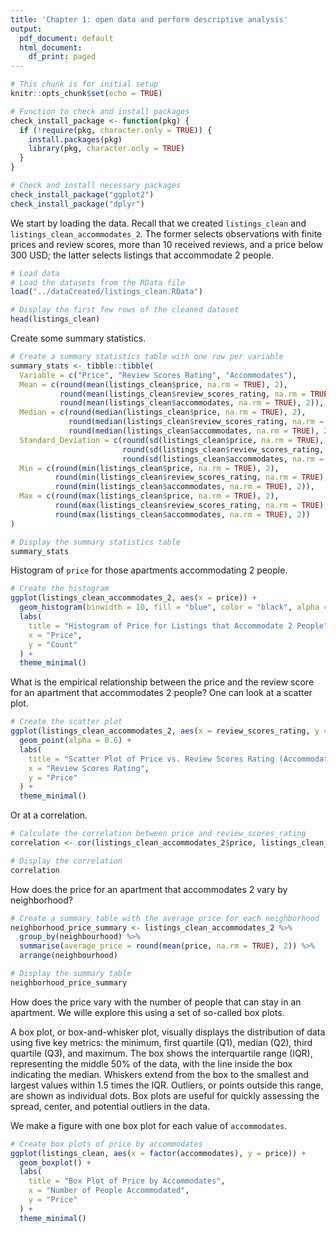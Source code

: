 ```yaml
---
title: 'Chapter 1: open data and perform descriptive analysis'
output:
  pdf_document: default
  html_document:
    df_print: paged
---
```


```r
# This chunk is for initial setup
knitr::opts_chunk$set(echo = TRUE)

# Function to check and install packages
check_install_package <- function(pkg) {
  if (!require(pkg, character.only = TRUE)) {
    install.packages(pkg)
    library(pkg, character.only = TRUE)
  }
}

# Check and install necessary packages
check_install_package("ggplot2")
check_install_package("dplyr")
```

We start by loading the data. Recall that we created `listings_clean` and `listings_clean_accommodates_2`. The former selects observations with finite prices and review scores, more than 10 received reviews, and a price below 300 USD; the latter selects listings that accommodate 2 people.

```r
# Load data
# Load the datasets from the RData file
load("../dataCreated/listings_clean.RData")

# Display the first few rows of the cleaned dataset
head(listings_clean)
```

Create some summary statistics.

```r
# Create a summary statistics table with one row per variable
summary_stats <- tibble::tibble(
  Variable = c("Price", "Review Scores Rating", "Accommodates"),
  Mean = c(round(mean(listings_clean$price, na.rm = TRUE), 2),
           round(mean(listings_clean$review_scores_rating, na.rm = TRUE), 2),
           round(mean(listings_clean$accommodates, na.rm = TRUE), 2)),
  Median = c(round(median(listings_clean$price, na.rm = TRUE), 2),
             round(median(listings_clean$review_scores_rating, na.rm = TRUE), 2),
             round(median(listings_clean$accommodates, na.rm = TRUE), 2)),
  Standard_Deviation = c(round(sd(listings_clean$price, na.rm = TRUE), 2),
                         round(sd(listings_clean$review_scores_rating, na.rm = TRUE), 2),
                         round(sd(listings_clean$accommodates, na.rm = TRUE), 2)),
  Min = c(round(min(listings_clean$price, na.rm = TRUE), 2),
          round(min(listings_clean$review_scores_rating, na.rm = TRUE), 2),
          round(min(listings_clean$accommodates, na.rm = TRUE), 2)),
  Max = c(round(max(listings_clean$price, na.rm = TRUE), 2),
          round(max(listings_clean$review_scores_rating, na.rm = TRUE), 2),
          round(max(listings_clean$accommodates, na.rm = TRUE), 2))
)

# Display the summary statistics table
summary_stats
```

Histogram of `price` for those apartments accommodating 2 people.

```r

# Create the histogram
ggplot(listings_clean_accommodates_2, aes(x = price)) +
  geom_histogram(binwidth = 10, fill = "blue", color = "black", alpha = 0.7) +
  labs(
    title = "Histogram of Price for Listings that Accommodate 2 People",
    x = "Price",
    y = "Count"
  ) +
  theme_minimal()
```

What is the empirical relationship between the price and the review score for an apartment that accommodates 2 people? One can look at a scatter plot.

```r
# Create the scatter plot
ggplot(listings_clean_accommodates_2, aes(x = review_scores_rating, y = price)) +
  geom_point(alpha = 0.6) +
  labs(
    title = "Scatter Plot of Price vs. Review Scores Rating (Accommodates 2)",
    x = "Review Scores Rating",
    y = "Price"
  ) +
  theme_minimal()
```

Or at a correlation.

```r
# Calculate the correlation between price and review_scores_rating
correlation <- cor(listings_clean_accommodates_2$price, listings_clean_accommodates_2$review_scores_rating, use = "complete.obs")

# Display the correlation
correlation
```

How does the price for an apartment that accommodates 2 vary by neighborhood?

```r
# Create a summary table with the average price for each neighborhood
neighborhood_price_summary <- listings_clean_accommodates_2 %>%
  group_by(neighbourhood) %>%
  summarise(average_price = round(mean(price, na.rm = TRUE), 2)) %>%
  arrange(neighbourhood)

# Display the summary table
neighborhood_price_summary
```

How does the price vary with the number of people that can stay in an apartment. We wille explore this using a set of so-called box plots.

A box plot, or box-and-whisker plot, visually displays the distribution of data using five key metrics: the minimum, first quartile (Q1), median (Q2), third quartile (Q3), and maximum. The box shows the interquartile range (IQR), representing the middle 50% of the data, with the line inside the box indicating the median. Whiskers extend from the box to the smallest and largest values within 1.5 times the IQR. Outliers, or points outside this range, are shown as individual dots. Box plots are useful for quickly assessing the spread, center, and potential outliers in the data.

We make a figure with one box plot for each value of `accommodates`.

```r
# Create box plots of price by accommodates
ggplot(listings_clean, aes(x = factor(accommodates), y = price)) +
  geom_boxplot() +
  labs(
    title = "Box Plot of Price by Accommodates",
    x = "Number of People Accommodated",
    y = "Price"
  ) +
  theme_minimal()
```

